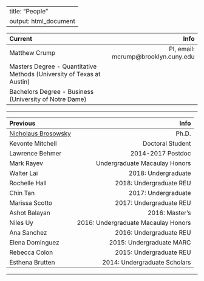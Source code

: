   
---
title: "People"
output: html_document
---

| Current | Info |
|:--------|-------:|
|Matthew Crump| PI, email: mcrump@brooklyn.cuny.edu|
|Masters Degree - Quantitative Methods (University of Texas at Austin) |
|Bachelors Degree - Business (University of Notre Dame)
--------

| Previous | Info |
|:--------|-------:|
|[Nicholaus Brosowsky](https://nbrosowsky.github.io/index.html)| Ph.D.|
|Kevonte Mitchell| Doctoral Student|
|Lawrence Behmer| 2014-2017 Postdoc|
|Mark Rayev| Undergraduate Macaulay Honors|
|Walter Lai| 2018: Undergraduate|
|Rochelle Hall| 2018: Undergraduate REU|
|Chin Tan| 2017: Undergraduate|
|Marissa Scotto| 2017: Undergraduate REU|
|Ashot Balayan|2016: Master's|
|Niles Uy| 2016: Undergraduate Macaulay Honors|
|Ana Sanchez| 2016: Undergraduate REU|
|Elena Dominguez| 2015: Undergraduate MARC|
|Rebecca Colon| 2015: Undergraduate REU|
|Esthena Brutten| 2014: Undergraduate Scholars|
----------